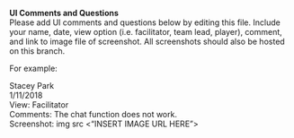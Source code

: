 **UI Comments and Questions**  
Please add UI comments and questions below by editing this file.  Include your name, date, view option (i.e. facilitator, team lead, player), comment, and link to image file of screenshot.  All screenshots should also be hosted on this branch.  

For example:  

Stacey Park  
1/11/2018  
View: Facilitator  
Comments: The chat function does not work.   
Screenshot: img src <"INSERT IMAGE URL HERE">  


